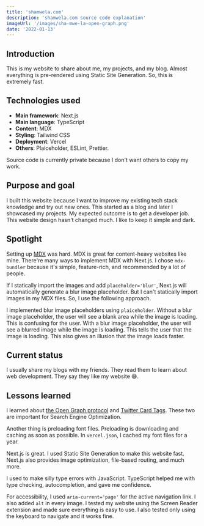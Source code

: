 ```yaml
---
title: 'shamwela.com'
description: 'shamwela.com source code explanation'
imageUrl: '/images/sha-mwe-la-open-graph.png'
date: '2022-01-13'
---
```


## Introduction

This is my website to share about me, my projects, and my blog. Almost everything is pre-rendered using Static Site Generation. So, this is extremely fast.

## Technologies used

- **Main framework**: Next.js
- **Main language**: TypeScript
- **Content**: MDX
- **Styling**: Tailwind CSS
- **Deployment**: Vercel
- **Others**: Plaiceholder, ESLint, Prettier.

Source code is currently private because I don't want others to copy my work.

## Purpose and goal

I built this website because I want to improve my existing tech stack knowledge and try out new ones. This started as a blog and later I showcased my projects. My expected outcome is to get a developer job. This website design hasn't changed much. I like to keep it simple and dark.

## Spotlight

Setting up [MDX](https://mdxjs.com) was hard. MDX is great for content-heavy websites like mine. There're many ways to implement MDX with Next.js. I chose `mdx-bundler` because it's simple, feature-rich, and recommended by a lot of people.

If I statically import the images and add `placeholder='blur'`, Next.js will automatically generate a blur image placeholder. But I can't statically import images in my MDX files. So, I use the following approach.

I implemented blur image placeholders using `plaiceholder`. Without a blur image placeholder, the user will see a blank area while the image is loading. This is confusing for the user. With a blur image placeholder, the user will see a blurred image while the image is loading. This tells the user that the image is loading. This also gives an illusion that the image loads faster.

## Current status

I usually share my blogs with my friends. They read them to learn about web development. They say they like my website 😅.

## Lessons learned

I learned about [the Open Graph protocol](https://ogp.me) and [Twitter Card Tags](https://developer.twitter.com/en/docs/twitter-for-websites/cards/overview/markup). These two are important for Search Engine Optimization.

Another thing is preloading font files. Preloading is downloading and caching as soon as possible. In `vercel.json`, I cached my font files for a year.

Next.js is great. I used Static Site Generation to make this website fast. Next.js also provides image optimization, file-based routing, and much more.

I used to make silly type errors with JavaScript. TypeScript helped me with type checking, autocompletion, and gave me confidence.

For accessibility, I used `aria-current='page'` for the active navigation link. I also added `alt` in every image. I tested my website using the Screen Reader extension and made sure everything is easy to use. I also tested only using the keyboard to navigate and it works fine.
